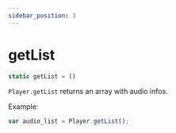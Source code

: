 ```yaml
---
sidebar_position: 3
---
```

# getList

```js
static getList = ()
```

`Player.getList` returns an array with audio infos.

Example:
```js
var audio_list = Player.getList();
```